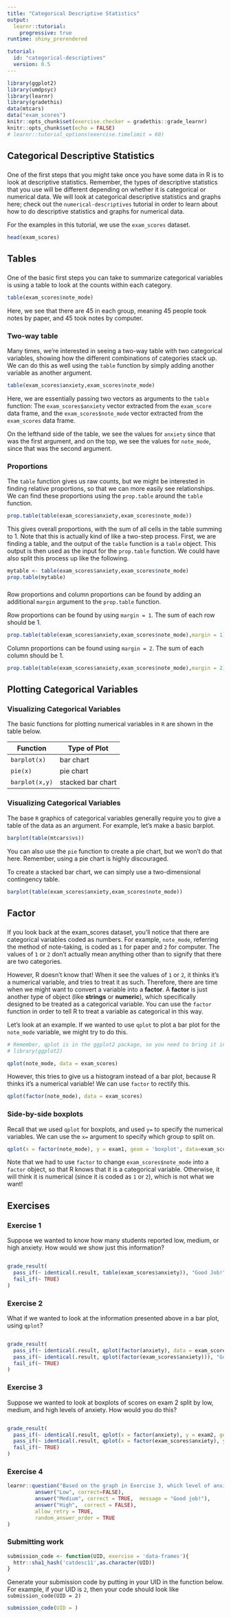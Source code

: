 ```yaml
---
title: "Categorical Descriptive Statistics"
output: 
  learnr::tutorial:
    progressive: true
runtime: shiny_prerendered

tutorial:
  id: "categorical-descriptives"
  version: 0.5
---
```



```r
library(ggplot2)
library(umdpsyc)
library(learnr)
library(gradethis)
data(mtcars)
data("exam_scores")
knitr::opts_chunk$set(exercise.checker = gradethis::grade_learnr)
knitr::opts_chunk$set(echo = FALSE)
# learnr::tutorial_options(exercise.timelimit = 60)
```

## Categorical Descriptive Statistics

###

One of the first steps that you might take once you have some data in R is to look at descriptive statistics. Remember, the types of descriptive statistics that you use will be different depending on whether it is categorical or numerical data. We will look at categorical descriptive statistics and graphs here; check out the `numerical-descriptives` tutorial in order to learn about how to do descriptive statistics and graphs for numerical data.

For the examples in this tutorial, we use the `exam_scores` dataset. 

```r
head(exam_scores)
```


## Tables

###

One of the basic first steps you can take to summarize categorical variables is using a table to look at the counts within each category. 

```r
table(exam_scores$note_mode)
```

Here, we see that there are 45 in each group, meaning 45 people took notes by paper, and 45 took notes by computer.

### Two-way table

Many times, we're interested in seeing a two-way table with two categorical variables, showing how the different combinations of categories stack up. We can do this as well using the `table` function by simply adding another variable as another argument.

```r
table(exam_scores$anxiety,exam_scores$note_mode)
```

Here, we are essentially passing two vectors as arguments to the `table` function: The `exam_scores$anxiety` vector extracted from the `exam_score` data frame, and the `exam_scores$note_mode` vector extracted from the `exam_scores` data frame.

On the lefthand side of the table, we see the values for `anxiety` since that was the first argument, and on the top, we see the values for `note_mode`, since that was the second argument.

### Proportions

The `table` function gives us raw counts, but we might be interested in finding relative proportions, so that we can more easily see relationships. We can find these proportions using the `prop.table` around the `table` function.

```r
prop.table(table(exam_scores$anxiety,exam_scores$note_mode))
```

This gives overall proportions, with the sum of all cells in the table summing to 1. Note that this is actually kind of like a two-step process. First, we are finding a table, and the output of the `table` function is a `table` object. This output is then used as the input for the `prop.table` function. We could have also split this process up like the following.

```r
mytable <- table(exam_scores$anxiety,exam_scores$note_mode)
prop.table(mytable)
```

### 

Row proportions and column proportions can be found by adding an additional `margin` argument to the `prop.table` function. 

Row proportions can be found by using `margin = 1`. The sum of each row should be 1.
```r
prop.table(table(exam_scores$anxiety,exam_scores$note_mode),margin = 1)
```

Column proportions can be found using `margin = 2`. The sum of each column should be 1.
```r
prop.table(table(exam_scores$anxiety,exam_scores$note_mode),margin = 2)
```

## Plotting Categorical Variables

### Visualizing Categorical Variables


The basic functions for plotting numerical variables in `R` are shown in the table below. 

|Function|Type of Plot|
|---|---|
|`barplot(x)`|bar chart|
| `pie(x)` | pie chart |
| `barplot(x,y)` | stacked bar chart |


### Visualizing Categorical Variables

The base `R` graphics of categorical variables generally require you to give a table of the data as an argument. For example, let's make a basic barplot.

```r
barplot(table(mtcars$vs))
```

You can also use the `pie` function to create a pie chart, but we won't do that here. Remember, using a pie chart is highly discouraged.

To create a stacked bar chart, we can simply use a two-dimensional contingency table.

```r
barplot(table(exam_scores$anxiety,exam_scores$note_mode))
```

## Factor

###

If you look back at the exam_scores dataset, you'll notice that there are categorical variables coded as numbers. For example, `note_mode`, referring the method of note-taking, is coded as `1` for paper and `2` for computer. The values of `1` or `2` don't actually mean anything other than to signify that there are two categories. 

However, R doesn't know that! When it see the values of `1` or `2`, it thinks it's a numerical variable, and tries to treat it as such. Therefore, there are time when we might want to convert a variable into a **factor**. A **factor** is just another type of object (like **strings** or **numeric**), which specifically designed to be treated as a categorical variable. You can use the `factor` function in order to tell R to treat a variable as categorical in this way. 

Let's look at an example. If we wanted to use `qplot` to plot a bar plot for the `note_mode` variable, we might try to do this.

```r
# Remember, qplot is in the ggplot2 package, so you need to bring it in if you have not already in your current R session.
# library(ggplot2)

qplot(note_mode, data = exam_scores)
```

However, this tries to give us a histogram instead of a bar plot, because R thinks it's a numerical variable! We can use `factor` to rectify this.

```r
qplot(factor(note_mode), data = exam_scores)
```

### Side-by-side boxplots

Recall that we used `qplot` for boxplots, and used `y=` to specify the numerical variables. We can use the `x=` argument to specify which group to split on. 

```r
qplot(x = factor(note_mode), y = exam1, geom = 'boxplot', data=exam_scores)

```

Note that we had to use `factor` to change `exam_scores$note_mode` into a `factor` object, so that R knows that it is a categorical variable. Otherwise, it will think it is numerical (since it is coded as `1` or `2`), which is not what we want!

## Exercises

### Exercise 1

Suppose we wanted to know how many students reported low, medium, or high anxiety. How would we show just this information?

```r

```

```r
grade_result(
  pass_if(~ identical(.result, table(exam_scores$anxiety)), "Good Job!"),
  fail_if(~ TRUE)
)
```

### Exercise 2

What if we wanted to look at the information presented above in a bar plot, using `qplot`?

```r

```

```r
grade_result(
  pass_if(~ identical(.result, qplot(factor(anxiety), data = exam_scores)), "Good Job!"),
  pass_if(~ identical(.result, qplot(factor(exam_scores$anxiety))), "Good Job!"),
  fail_if(~ TRUE)
)
```

### Exercise 3

Suppose we wanted to look at boxplots of scores on exam 2 split by low, medium, and high levels of anxiety. How would you do this?

```r

```

```r
grade_result(
  pass_if(~ identical(.result, qplot(x = factor(anxiety), y = exam2, geom = 'boxplot', data=exam_scores)), "Good Job!"),
  pass_if(~ identical(.result, qplot(x = factor(exam_scores$anxiety), y = exam_scores$exam2, geom = 'boxplot')), "Good Job!"),
  fail_if(~ TRUE)
)
```

### Exercise 4

```r
learnr::question("Based on the graph in Exercise 3, which level of anxiety would you say is associated with the highest test scores?",
         answer("Low", correct=FALSE),
         answer("Medium", correct = TRUE,  message = "Good job!"),
         answer("High",  correct = FALSE),
         allow_retry = TRUE,
         random_answer_order = TRUE
)
```

### Submitting work

```r
submission_code <- function(UID, exercise = 'data-frames'){
  httr::sha1_hash('catdesc11',as.character(UID))
}
```

Generate your submission code by putting in your UID in the function below. For example, if your UID is `2`, then your code should look like `submission_code(UID = 2)`
```r
submission_code(UID = )
```
